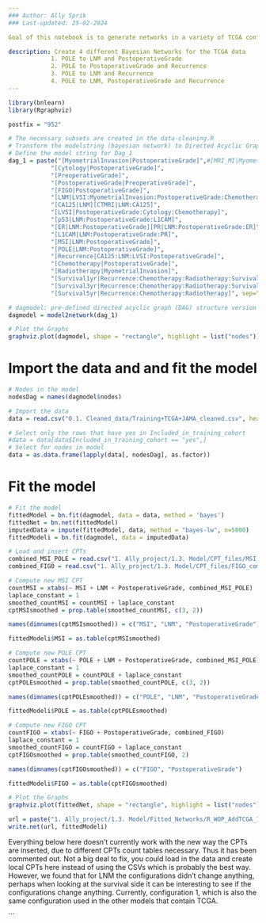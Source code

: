 ```yaml
---
### Author: Ally Sprik
### Last-updated: 25-02-2024

Goal of this notebook is to generate networks in a variety of TCGA configurations, without platelets

description: Create 4 different Bayesian Networks for the TCGA data
            1. POLE to LNM and PostoperativeGrade
            2. POLE to PostoperativeGrade and Recurrence
            3. POLE to LNM and Recurrence
            4. POLE to LNM, PostoperativeGrade and Recurrence
---
```


```r
library(bnlearn)
library(Rgraphviz)

postfix = "952"

# The necessary subsets are created in the data-cleaning.R
# Transform the modelstring (bayesian network) to Directed Acyclic Graph
# Define the model string for Dag_1
dag_1 = paste("[MyometrialInvasion|PostoperativeGrade]",#[MRI_MI|MyometrialInvasion]",
            "[Cytology|PostoperativeGrade]",
            "[PreoperativeGrade]",
            "[PostoperativeGrade|PreoperativeGrade]",
            "[FIGO|PostoperativeGrade]",
            "[LNM|LVSI:MyometrialInvasion:PostoperativeGrade:Chemotherapy]",
            "[CA125|LNM][CTMRI|LNM:CA125]",
            "[LVSI|PostoperativeGrade:Cytology:Chemotherapy]",
            "[p53|LNM:PostoperativeGrade:L1CAM]",
            "[ER|LNM:PostoperativeGrade][PR|LNM:PostoperativeGrade:ER]",
            "[L1CAM|LNM:PostoperativeGrade:PR]",
            "[MSI|LNM:PostoperativeGrade]",
            "[POLE|LNM:PostoperativeGrade]",
            "[Recurrence|CA125:LNM:LVSI:PostoperativeGrade]",
            "[Chemotherapy|PostoperativeGrade]",
            "[Radiotherapy|MyometrialInvasion]",
            "[Survival1yr|Recurrence:Chemotherapy:Radiotherapy:Survival3yr:Survival5yr]",
            "[Survival3yr|Recurrence:Chemotherapy:Radiotherapy:Survival5yr]",
            "[Survival5yr|Recurrence:Chemotherapy:Radiotherapy]", sep="")

# dagmodel: pre-defined directed acyclic graph (DAG) structure version 1
dagmodel = model2network(dag_1)

# Plot the Graphs
graphviz.plot(dagmodel, shape = "rectangle", highlight = list("nodes"))
```

# Import the data and and fit the model

```r
# Nodes in the model
nodesDag = names(dagmodel$nodes)

# Import the data
data = read.csv("0.1. Cleaned_data/Training+TCGA+JAMA_cleaned.csv", header = TRUE, sep = ",", na.strings = c("NA", "N/A", "N/A ", " ", ""))

# Select only the rows that have yes in Included_in_training_cohort
#data = data[data$Included_in_training_cohort == "yes",]
# Select for nodes in model
data = as.data.frame(lapply(data[, nodesDag], as.factor))

```

# Fit the model

```r
# Fit the model
fittedModel = bn.fit(dagmodel, data = data, method = 'bayes')
fittedNet = bn.net(fittedModel)
imputedData = impute(fittedModel, data, method = "bayes-lw", n=5000)
fittedModeli = bn.fit(dagmodel, data = imputedData)

```
```r
# Load and insert CPTs
combined_MSI_POLE = read.csv("1. Ally_project/1.3. Model/CPT_files/MSI_POLE_combined.csv", header = TRUE, sep = ",")
combined_FIGO = read.csv("1. Ally_project/1.3. Model/CPT_files/FIGO_combined.csv", header = TRUE, sep = ",")

# Compute new MSI CPT
countMSI = xtabs(~ MSI + LNM + PostoperativeGrade, combined_MSI_POLE)
laplace_constant = 1
smoothed_countMSI = countMSI + laplace_constant
cptMSIsmoothed = prop.table(smoothed_countMSI, c(3, 2))

names(dimnames(cptMSIsmoothed)) = c("MSI", "LNM", "PostoperativeGrade")

fittedModeli$MSI = as.table(cptMSIsmoothed)

# Compute new POLE CPT
countPOLE = xtabs(~ POLE + LNM + PostoperativeGrade, combined_MSI_POLE)
laplace_constant = 1
smoothed_countPOLE = countPOLE + laplace_constant
cptPOLEsmoothed = prop.table(smoothed_countPOLE, c(3, 2))

names(dimnames(cptPOLEsmoothed)) = c("POLE", "LNM", "PostoperativeGrade")

fittedModeli$POLE = as.table(cptPOLEsmoothed)

# Compute new FIGO CPT
countFIGO = xtabs(~ FIGO + PostoperativeGrade, combined_FIGO)
laplace_constant = 1
smoothed_countFIGO = countFIGO + laplace_constant
cptFIGOsmoothed = prop.table(smoothed_countFIGO, 2)

names(dimnames(cptFIGOsmoothed)) = c("FIGO", "PostoperativeGrade")

fittedModeli$FIGO = as.table(cptFIGOsmoothed)

```
```r

# Plot the Graphs
graphviz.plot(fittedNet, shape = "rectangle", highlight = list("nodes"))

url = paste("1. Ally_project/1.3. Model/Fitted_Networks/R_WOP_AddTCGA_1_fitted_", postfix, ".net", sep="")
write.net(url, fittedModeli)

```

Everything below here doesn't currently work with the new way the CPTs are inserted, due to different CPTs count tables necessary. Thus it has been commented out.
Not a big deal to fix, you could load in the data and create local CPTs here instead of using the CSVs which is probably the best way. However, we found that for LNM the configurations didn't change anything, perhaps when looking at the survival side it can be interesting to see if the configurations change anything.
Currently, configuration 1, which is also the same configuration used in the other models that contain TCGA.


[//]: # ()
[//]: # (Now for the second arrangement of the nodes)

[//]: # ()
[//]: # (```{r})

[//]: # (# Define the model string for Dag_1)

[//]: # (dag_2 = paste&#40;"[MyometrialInvasion|PostoperativeGrade]",#[MRI_MI|MyometrialInvasion]",)

[//]: # (            "[Cytology|PostoperativeGrade]",)

[//]: # (            "[PreoperativeGrade]",)

[//]: # (            "[PostoperativeGrade|PreoperativeGrade]","[FIGO|PostoperativeGrade]",)

[//]: # (            "[LNM|LVSI:MyometrialInvasion:PostoperativeGrade:Chemotherapy]",)

[//]: # (            "[CA125|LNM][CTMRI|LNM:CA125]",)

[//]: # (            "[LVSI|PostoperativeGrade:Cytology:Chemotherapy]",)

[//]: # (            "[p53|LNM:PostoperativeGrade:L1CAM]",)

[//]: # (            "[ER|LNM:PostoperativeGrade][PR|LNM:PostoperativeGrade:ER]",)

[//]: # (            "[L1CAM|LNM:PostoperativeGrade:PR]",)

[//]: # (            "[MSI|LNM:PostoperativeGrade]",)

[//]: # (            "[POLE|Recurrence:PostoperativeGrade]",)

[//]: # (            "[Recurrence|CA125:LNM:LVSI:PostoperativeGrade]",)

[//]: # (            "[Chemotherapy|PostoperativeGrade]",)

[//]: # (            "[Radiotherapy|MyometrialInvasion]",)

[//]: # (            "[Survival1yr|Recurrence:Chemotherapy:Radiotherapy:Survival3yr:Survival5yr]",)

[//]: # (            "[Survival3yr|Recurrence:Chemotherapy:Radiotherapy:Survival5yr]",)

[//]: # (            "[Survival5yr|Recurrence:Chemotherapy:Radiotherapy]", sep=""&#41;)

[//]: # ()
[//]: # (# dagmodel: pre-defined directed acyclic graph &#40;DAG&#41; structure version 1)

[//]: # (dagmodel = model2network&#40;dag_2&#41;)

[//]: # ()
[//]: # (# Plot the Graphs)

[//]: # (graphviz.plot&#40;dagmodel, shape = "rectangle", highlight = list&#40;"nodes"&#41;&#41;)

[//]: # ()
[//]: # ()
[//]: # (```)

[//]: # ()
[//]: # ()
[//]: # (Fit the model)

[//]: # ()
[//]: # (```{r})

[//]: # (# Fit the model)

[//]: # (fittedModel = bn.fit&#40;dagmodel, data = data, method = 'bayes'&#41;)

[//]: # (fittedNet = bn.net&#40;fittedModel&#41;)

[//]: # (imputedData = impute&#40;fittedModel, data, method = "bayes-lw", n=5000&#41;)

[//]: # (fittedModeli = bn.fit&#40;dagmodel, data = imputedData&#41;)

[//]: # (```)

[//]: # (```{r})

[//]: # (# Load and insert CPTs)

[//]: # (combined_MSI_POLE = read.csv&#40;"1. Ally_project/1.3. Model/CPT_files/MSI_POLE_combined.csv", header = TRUE, sep = ","&#41;)

[//]: # (combined_FIGO = read.csv&#40;"1. Ally_project/1.3. Model/CPT_files/FIGO_combined.csv", header = TRUE, sep = ","&#41;)

[//]: # ()
[//]: # (# Compute new MSI CPT)

[//]: # (countMSI = xtabs&#40;~ MSI + LNM + PostoperativeGrade, combined_MSI_POLE&#41;)

[//]: # (laplace_constant = 1)

[//]: # (smoothed_countMSI = countMSI + laplace_constant)

[//]: # (cptMSIsmoothed = prop.table&#40;smoothed_countMSI, c&#40;3, 2&#41;&#41;)

[//]: # ()
[//]: # (names&#40;dimnames&#40;cptMSIsmoothed&#41;&#41; = c&#40;"MSI", "LNM", "PostoperativeGrade"&#41;)

[//]: # ()
[//]: # (fittedModeli$MSI = as.table&#40;cptMSIsmoothed&#41;)

[//]: # ()
[//]: # (# Compute new POLE CPT)

[//]: # (countPOLE = xtabs&#40;~ POLE + LNM + PostoperativeGrade, combined_MSI_POLE&#41;)

[//]: # (laplace_constant = 1)

[//]: # (smoothed_countPOLE = countPOLE + laplace_constant)

[//]: # (cptPOLEsmoothed = prop.table&#40;smoothed_countPOLE, c&#40;3, 2&#41;&#41;)

[//]: # ()
[//]: # (names&#40;dimnames&#40;cptPOLEsmoothed&#41;&#41; = c&#40;"POLE", "LNM", "PostoperativeGrade"&#41;)

[//]: # ()
[//]: # (fittedModeli$POLE = as.table&#40;cptPOLEsmoothed&#41;)

[//]: # ()
[//]: # (# Compute new FIGO CPT)

[//]: # (countFIGO = xtabs&#40;~ FIGO + PostoperativeGrade, combined_FIGO&#41;)

[//]: # (laplace_constant = 1)

[//]: # (smoothed_countFIGO = countFIGO + laplace_constant)

[//]: # (cptFIGOsmoothed = prop.table&#40;smoothed_countFIGO, 2&#41;)

[//]: # ()
[//]: # (names&#40;dimnames&#40;cptFIGOsmoothed&#41;&#41; = c&#40;"FIGO", "PostoperativeGrade"&#41;)

[//]: # ()
[//]: # (fittedModeli$FIGO = as.table&#40;cptFIGOsmoothed&#41;)

[//]: # ()
[//]: # (```)

[//]: # (```{r})

[//]: # ()
[//]: # (# Plot the Graphs)

[//]: # (graphviz.plot&#40;fittedNet, shape = "rectangle", highlight = list&#40;"nodes"&#41;&#41;)

[//]: # ()
[//]: # (url = paste&#40;"1. Ally_project/1.3. Model/Fitted_Networks/R_WOP_AddTCGA_2_fitted_", postfix, ".net", sep=""&#41;)

[//]: # (write.net&#40;url, fittedModeli&#41;)

[//]: # ()
[//]: # (```)

[//]: # ()
[//]: # ()
[//]: # (Now for the third arrangement of the nodes)

[//]: # ()
[//]: # (```{r})

[//]: # (# Define the model string for Dag_1)

[//]: # (dag_3 = paste&#40;"[MyometrialInvasion|PostoperativeGrade]",#[MRI_MI|MyometrialInvasion]",)

[//]: # (            "[Cytology|PostoperativeGrade]",)

[//]: # (            "[PreoperativeGrade]",)

[//]: # (            "[PostoperativeGrade|PreoperativeGrade]", "[FIGO|PostoperativeGrade]",)

[//]: # (            "[LNM|LVSI:MyometrialInvasion:PostoperativeGrade:Chemotherapy]",)

[//]: # (            "[CA125|LNM][CTMRI|LNM:CA125]",)

[//]: # (            "[LVSI|PostoperativeGrade:Cytology:Chemotherapy]",)

[//]: # (            "[p53|LNM:PostoperativeGrade:L1CAM]",)

[//]: # (            "[ER|LNM:PostoperativeGrade][PR|LNM:PostoperativeGrade:ER]",)

[//]: # (            "[L1CAM|LNM:PostoperativeGrade:PR]",)

[//]: # (            "[MSI|LNM:PostoperativeGrade]",)

[//]: # (            "[POLE|Recurrence:LNM]",)

[//]: # (            "[Recurrence|CA125:LNM:LVSI:PostoperativeGrade]",)

[//]: # (            "[Chemotherapy|PostoperativeGrade]",)

[//]: # (            "[Radiotherapy|MyometrialInvasion]",)

[//]: # (            "[Survival1yr|Recurrence:Chemotherapy:Radiotherapy:Survival3yr:Survival5yr]",)

[//]: # (            "[Survival3yr|Recurrence:Chemotherapy:Radiotherapy:Survival5yr]",)

[//]: # (            "[Survival5yr|Recurrence:Chemotherapy:Radiotherapy]", sep=""&#41;)

[//]: # ()
[//]: # (# dagmodel: pre-defined directed acyclic graph &#40;DAG&#41; structure version 1)

[//]: # (dagmodel = model2network&#40;dag_3&#41;)

[//]: # ()
[//]: # (# Plot the Graphs)

[//]: # (graphviz.plot&#40;dagmodel, shape = "rectangle", highlight = list&#40;"nodes"&#41;&#41;)

[//]: # ()
[//]: # ()
[//]: # (```)

[//]: # ()
[//]: # ()
[//]: # (Fit the model)

[//]: # ()
[//]: # (```{r})

[//]: # (# Fit the model)

[//]: # (fittedModel = bn.fit&#40;dagmodel, data = data, method = 'bayes'&#41;)

[//]: # (fittedNet = bn.net&#40;fittedModel&#41;)

[//]: # (imputedData = impute&#40;fittedModel, data, method = "bayes-lw", n=5000&#41;)

[//]: # (fittedModeli = bn.fit&#40;dagmodel, data = imputedData&#41;)

[//]: # ()
[//]: # (```)

[//]: # (```{r})

[//]: # (# Load and insert CPTs)

[//]: # (combined_MSI_POLE = read.csv&#40;"1. Ally_project/1.3. Model/CPT_files/MSI_POLE_combined.csv", header = TRUE, sep = ","&#41;)

[//]: # (combined_FIGO = read.csv&#40;"1. Ally_project/1.3. Model/CPT_files/FIGO_combined.csv", header = TRUE, sep = ","&#41;)

[//]: # ()
[//]: # (# Compute new MSI CPT)

[//]: # (countMSI = xtabs&#40;~ MSI + LNM + PostoperativeGrade, combined_MSI_POLE&#41;)

[//]: # (laplace_constant = 1)

[//]: # (smoothed_countMSI = countMSI + laplace_constant)

[//]: # (cptMSIsmoothed = prop.table&#40;smoothed_countMSI, c&#40;3, 2&#41;&#41;)

[//]: # ()
[//]: # (names&#40;dimnames&#40;cptMSIsmoothed&#41;&#41; = c&#40;"MSI", "LNM", "PostoperativeGrade"&#41;)

[//]: # ()
[//]: # (fittedModeli$MSI = as.table&#40;cptMSIsmoothed&#41;)

[//]: # ()
[//]: # (# Compute new POLE CPT)

[//]: # (countPOLE = xtabs&#40;~ POLE + LNM + PostoperativeGrade, combined_MSI_POLE&#41;)

[//]: # (laplace_constant = 1)

[//]: # (smoothed_countPOLE = countPOLE + laplace_constant)

[//]: # (cptPOLEsmoothed = prop.table&#40;smoothed_countPOLE, c&#40;3, 2&#41;&#41;)

[//]: # ()
[//]: # (names&#40;dimnames&#40;cptPOLEsmoothed&#41;&#41; = c&#40;"POLE", "LNM", "PostoperativeGrade"&#41;)

[//]: # ()
[//]: # (fittedModeli$POLE = as.table&#40;cptPOLEsmoothed&#41;)

[//]: # ()
[//]: # (# Compute new FIGO CPT)

[//]: # (countFIGO = xtabs&#40;~ FIGO + PostoperativeGrade, combined_FIGO&#41;)

[//]: # (laplace_constant = 1)

[//]: # (smoothed_countFIGO = countFIGO + laplace_constant)

[//]: # (cptFIGOsmoothed = prop.table&#40;smoothed_countFIGO,2&#41;)

[//]: # ()
[//]: # (names&#40;dimnames&#40;cptFIGOsmoothed&#41;&#41; = c&#40;"FIGO", "PostoperativeGrade"&#41;)

[//]: # ()
[//]: # (fittedModeli$FIGO = as.table&#40;cptFIGOsmoothed&#41;)

[//]: # ()
[//]: # (```)

[//]: # (```{r})

[//]: # ()
[//]: # ()
[//]: # (# Plot the Graphs)

[//]: # (graphviz.plot&#40;fittedNet, shape = "rectangle", highlight = list&#40;"nodes"&#41;&#41;)

[//]: # ()
[//]: # (url = paste&#40;"1. Ally_project/1.3. Model/Fitted_Networks/R_WOP_AddTCGA_3_fitted_", postfix, ".net", sep=""&#41;)

[//]: # (write.net&#40;url, fittedModeli&#41;)

[//]: # ()
[//]: # (```)

[//]: # ()
[//]: # ()
[//]: # ()
[//]: # (Now for the fourth arrangement of the nodes)

[//]: # ()
[//]: # (```{r})

[//]: # (# Define the model string for Dag_1)

[//]: # (dag_4 = paste&#40;"[MyometrialInvasion|PostoperativeGrade]",#[MRI_MI|MyometrialInvasion]",)

[//]: # (            "[Cytology|PostoperativeGrade]",)

[//]: # (            "[PreoperativeGrade]",)

[//]: # (            "[PostoperativeGrade|PreoperativeGrade]", "[FIGO|PostoperativeGrade]",)

[//]: # (            "[LNM|LVSI:MyometrialInvasion:PostoperativeGrade:Chemotherapy]",)

[//]: # (            "[CA125|LNM][CTMRI|LNM:CA125]",)

[//]: # (            "[LVSI|PostoperativeGrade:Cytology:Chemotherapy]",)

[//]: # (            "[p53|LNM:PostoperativeGrade:L1CAM]",)

[//]: # (            "[ER|LNM:PostoperativeGrade][PR|LNM:PostoperativeGrade:ER]",)

[//]: # (            "[L1CAM|LNM:PostoperativeGrade:PR]",)

[//]: # (            "[MSI|LNM:PostoperativeGrade]",)

[//]: # (            "[POLE|Recurrence:LNM:PostoperativeGrade]",)

[//]: # (            "[Recurrence|CA125:LNM:LVSI:PostoperativeGrade]",)

[//]: # (            "[Chemotherapy|PostoperativeGrade]",)

[//]: # (            "[Radiotherapy|MyometrialInvasion]",)

[//]: # (            "[Survival1yr|Recurrence:Chemotherapy:Radiotherapy:Survival3yr:Survival5yr]",)

[//]: # (            "[Survival3yr|Recurrence:Chemotherapy:Radiotherapy:Survival5yr]",)

[//]: # (            "[Survival5yr|Recurrence:Chemotherapy:Radiotherapy]", sep=""&#41;)

[//]: # ()
[//]: # (# dagmodel: pre-defined directed acyclic graph &#40;DAG&#41; structure version 1)

[//]: # (dagmodel = model2network&#40;dag_4&#41;)

[//]: # ()
[//]: # (# Plot the Graphs)

[//]: # (graphviz.plot&#40;dagmodel, shape = "rectangle", highlight = list&#40;"nodes"&#41;&#41;)

[//]: # ()
[//]: # ()
[//]: # (```)

[//]: # ()
[//]: # ()
[//]: # (Fit the model)

[//]: # ()
[//]: # (```{r})

[//]: # (# Fit the model)

[//]: # (fittedModel = bn.fit&#40;dagmodel, data = data, method = 'bayes'&#41;)

[//]: # (fittedNet = bn.net&#40;fittedModel&#41;)

[//]: # (imputedData = impute&#40;fittedModel, data, method = "bayes-lw", n=5000&#41;)

[//]: # (fittedModeli = bn.fit&#40;dagmodel, data = imputedData&#41;)

[//]: # ()
[//]: # (```)

[//]: # (```{r})

[//]: # (# Load and insert CPTs)

[//]: # (combined_MSI_POLE = read.csv&#40;"1. Ally_project/1.3. Model/CPT_files/MSI_POLE_combined.csv", header = TRUE, sep = ","&#41;)

[//]: # (combined_FIGO = read.csv&#40;"1. Ally_project/1.3. Model/CPT_files/FIGO_combined.csv", header = TRUE, sep = ","&#41;)

[//]: # ()
[//]: # (# Compute new MSI CPT)

[//]: # (countMSI = xtabs&#40;~ MSI + LNM + PostoperativeGrade, combined_MSI_POLE&#41;)

[//]: # (laplace_constant = 1)

[//]: # (smoothed_countMSI = countMSI + laplace_constant)

[//]: # (cptMSIsmoothed = prop.table&#40;smoothed_countMSI, c&#40;3, 2&#41;&#41;)

[//]: # ()
[//]: # (names&#40;dimnames&#40;cptMSIsmoothed&#41;&#41; = c&#40;"MSI", "LNM", "PostoperativeGrade"&#41;)

[//]: # ()
[//]: # (fittedModeli$MSI = as.table&#40;cptMSIsmoothed&#41;)

[//]: # ()
[//]: # (# Compute new POLE CPT)

[//]: # (countPOLE = xtabs&#40;~ POLE + LNM + PostoperativeGrade, combined_MSI_POLE&#41;)

[//]: # (laplace_constant = 1)

[//]: # (smoothed_countPOLE = countPOLE + laplace_constant)

[//]: # (cptPOLEsmoothed = prop.table&#40;smoothed_countPOLE, c&#40;3, 2&#41;&#41;)

[//]: # ()
[//]: # (names&#40;dimnames&#40;cptPOLEsmoothed&#41;&#41; = c&#40;"POLE", "LNM", "PostoperativeGrade"&#41;)

[//]: # ()
[//]: # (fittedModeli$POLE = as.table&#40;cptPOLEsmoothed&#41;)

[//]: # ()
[//]: # (# Compute new FIGO CPT)

[//]: # (countFIGO = xtabs&#40;~ FIGO + PostoperativeGrade, combined_FIGO&#41;)

[//]: # (laplace_constant = 1)

[//]: # (smoothed_countFIGO = countFIGO + laplace_constant)

[//]: # (cptFIGOsmoothed = prop.table&#40;smoothed_countFIGO, 2&#41;)

[//]: # ()
[//]: # (names&#40;dimnames&#40;cptFIGOsmoothed&#41;&#41; = c&#40;"FIGO", "PostoperativeGrade"&#41;)

[//]: # ()
[//]: # (fittedModeli$FIGO = as.table&#40;cptFIGOsmoothed&#41;)

[//]: # ()
[//]: # ()
[//]: # (```)

[//]: # (```{r})

[//]: # ()
[//]: # (# Plot the Graphs)

[//]: # (graphviz.plot&#40;fittedNet, shape = "rectangle", highlight = list&#40;"nodes"&#41;&#41;)

[//]: # ()
[//]: # (url = paste&#40;"1. Ally_project/1.3. Model/Fitted_Networks/R_WOP_AddTCGA_4_fitted_", postfix, ".net", sep=""&#41;)

[//]: # (write.net&#40;url, fittedModeli&#41;)

```